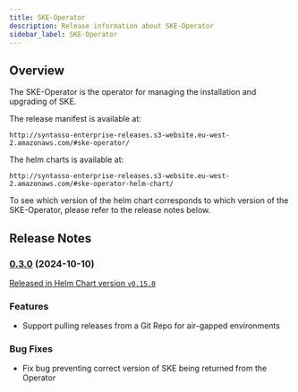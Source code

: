```yaml
---
title: SKE-Operator
description: Release information about SKE-Operator
sidebar_label: SKE-Operator
---
```


## Overview

The SKE-Operator is the operator for managing the installation and upgrading of
SKE.

The release manifest is available at:

```
http://syntasso-enterprise-releases.s3-website.eu-west-2.amazonaws.com/#ske-operator/
```

The helm charts is available at:

```
http://syntasso-enterprise-releases.s3-website.eu-west-2.amazonaws.com/#ske-operator-helm-chart/
```

To see which version of the helm chart corresponds to which version of the
SKE-Operator, please refer to the release notes below.

## Release Notes

### [0.3.0](http://syntasso-enterprise-releases.s3-website.eu-west-2.amazonaws.com/#ske-operator/v0.3.0/) (2024-10-10)

[Released in Helm Chart version `v0.15.0`](http://syntasso-enterprise-releases.s3-website.eu-west-2.amazonaws.com/#ske-operator-helm-chart/0.15.0/)

### Features

* Support pulling releases from a Git Repo for air-gapped environments


### Bug Fixes

* Fix bug preventing correct version of SKE being returned from the Operator
